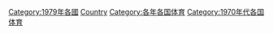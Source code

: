 {{Commons category|1979 in sports by country}}
{{Year by category
|m=1
|c=9
|d=7
|y=9
|cat=各國體育
|sortkey=1979
}}

[[Category:1979年各國|Category:1979年各國]]
[[Category:1979年體育|Country]]
[[Category:各年各国体育|Category:各年各国体育]]
[[Category:1970年代各国体育|Category:1970年代各国体育]]
